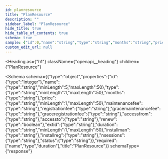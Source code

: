 ```yaml
---
id: planresource
title: "PlanResource"
description: ""
sidebar_label: "PlanResource"
hide_title: true
hide_table_of_contents: true
schema: true
sample: {"id":0,"name":"string","type":"string","months":"string","price":"string","maintenancefee":"string","registrationfee":"string","gracemaintenancefee":"string","graceregistrationfee":"string","accessfrom":"string","accessto":"string","renew":true,"extid":"string","duration":"string","installman":"string","installreg":"string","nsessions":"string","status":"string"}
custom_edit_url: null
---
```



<Heading
  as={"h1"}
  className={"openapi__heading"}
  children={"PlanResource"}
>
</Heading>





<Schema
  schema={{"type":"object","properties":{"id":{"type":"integer"},"name":{"type":"string","minLength":5,"maxLength":50},"type":{"type":"string","minLength":1,"maxLength":50},"months":{"type":"string"},"price":{"type":"string","minLength":1,"maxLength":50},"maintenancefee":{"type":"string"},"registrationfee":{"type":"string"},"gracemaintenancefee":{"type":"string"},"graceregistrationfee":{"type":"string"},"accessfrom":{"type":"string"},"accessto":{"type":"string"},"renew":{"type":"boolean"},"extid":{"type":"string"},"duration":{"type":"string","minLength":1,"maxLength":50},"installman":{"type":"string"},"installreg":{"type":"string"},"nsessions":{"type":"string"},"status":{"type":"string"}},"required":["name","type","duration"],"title":"PlanResource"}}
  schemaType={"response"}
>
  
</Schema>
            